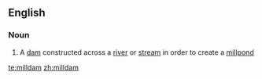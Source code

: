==English==

===Noun===
{{en-noun}}

# A [[dam]] constructed across a [[river]] or [[stream]] in order to create a [[millpond]]

[[te:milldam]]
[[zh:milldam]]